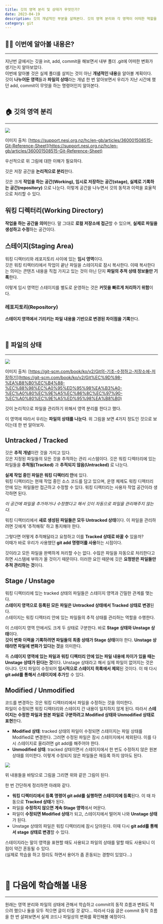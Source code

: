 ```yaml
---
title: 깃의 영역 분리 및 상태가 무엇인가?
date: 2023-04-19
description: 깃의 개념적인 부분을 살펴본다. 깃의 영역 분리와 각 영역이 어떠한 역할을 하는지, 그리고 파일들은 어떤 상태를 가지는지 알아본다.
category: git
---
```


## 👶🏻 이번에 알아볼 내용은?

---

지난번 글에서는 깃을 init, add, commit을 해보면서 내부 폴더 .git에 어떠한 변화가 생기는지 알아보았다.<br />
이번에 알아볼 것은 실제 폴더를 살피는 것이 아닌 **개념적인 내용**을 알아볼 계획이다.<br />
깃이 **나누어둔 영역**들과 **파일의 상태**라는 개념 한 번 알아보면서 우리가 지난 시간에 했던 add, commit이 무엇을 하는 명령어인지 알아본다.

<br />

## 🏠 깃의 영역 분리

---

![](https://velog.velcdn.com/images/yooji0415/post/74252d0b-01bf-41d5-99a1-2975d2345a6f/image.svg)

이미지 출처: [https://support.nesi.org.nz/hc/en-gb/articles/360001508515-Git-Reference-Sheet](https://support.nesi.org.nz/hc/en-gb/articles/360001508515-Git-Reference-Sheet)

우선적으로 위 그림에 대한 이해가 필요하다.

깃은 저장 공간을 **논리적으로 분리**한다.

깃은 크게 **작업을 하는 공간(Working), 임시로 저장하는 공간(stage), 실제로 기록하는 공간(repository)** 으로 나눈다. 이렇게 공간을 나누면서 깃의 동작과 이력을 효율적으로 처리할 수 있다.

## 워킹 디렉터리(Working Directory)

**작업을 하는 공간을 의미**한다.
말 그대로 **로컬 저장소에 접근**할 수 있으며, **실제로 파일을 생성하고 수정**하는 공간이다.

## 스테이지(Staging Area)

워킹 디렉터리와 레포지토리 사이에 있는 **임시 영역**이다. <br />
깃은 워킹 티렉터리에서 작업이 끝난 파일을 스테이지로 잠시 복사한다. 이때 복사한다는 의미는 콘텐츠 내용을 직접 가지고 있는 것이 아닌 단지 **파일의 추적 상태 정보들만 기록**한다.

이렇게 임시 영역인 스테이지를 별도로 운영하는 것은 **커밋을 빠르게 처리하기 위함**이다.

### 레포지토리(Repository)

**스테이지 영역에서 기리키는 파일 내용을 기반으로 변경된 차이점을 기록**한다.

<br />

## 📁 파일의 상태

---

![](https://velog.velcdn.com/images/yooji0415/post/00d06629-1bc5-439d-9ee5-f1351e207a0f/image.png)

이미지 출처: [https://git-scm.com/book/ko/v2/Git의-기초-수정하고-저장소에-저장하기](https://git-scm.com/book/ko/v2/Git%EC%9D%98-%EA%B8%B0%EC%B4%88-%EC%88%98%EC%A0%95%ED%95%98%EA%B3%A0-%EC%A0%80%EC%9E%A5%EC%86%8C%EC%97%90-%EC%A0%80%EC%9E%A5%ED%95%98%EA%B8%B0)

깃이 논리적으로 파일을 관리하기 위해서 영역 분리를 한다고 했다.

이 영역에 따라서 우리는 **파일의 상태를 나눈다**. 위 그림을 보면 4가지 정도인 것으로 보이는데 한 번 알아보자.

## Untracked / Tracked

깃은 **추적 개념**이란 것을 가지고 있다. <br />
깃은 지정된 파일들의 모든 것을 추적하는 관리 시스템이다. 깃은 워킹 디렉터리에 있는 파일들을 **추척됨(Tracked)** 과 **추적되지 않음(Untracked)** 로 나눈다.

**실제 작업 중인 파일은 워킹 디렉터리 안**에 있다. <br />
워킹 디렉터리는 현재 작업 중인 소스 코드를 담고 있으며, 운영 체제도 워킹 디렉터리 안에 있는 파일들만 접근하고 수정할 수 있다. 워킹 디렉터리는 사용자 작업 공간이라 생각하면 된다.

_이 공간에 파일을 추가하거나 수정했다고 해서 깃이 자동으로 파일을 관리해주지 않는다._

워킹 디렉터리에서 **새로 생성된 파일들은 모두 Untracked 상태**이다. 이 파일을 관리하려면 깃에게 ‘추적해줘’ 하고 통지해야 한다.

그렇다면 어떻게 추적해달라고 요청하고 이를 **Tracked 상태로 바꿀 수** 있을까?<br />
이때가 바로 우리가 사용했던 **git add 명령어를 사용**하는 시점이다.

깃이라고 모든 파일을 완벽하게 처리할 수는 없다. 수많은 파일을 자동으로 처리한다고 하면 시스템에 부하가 올 것이기 때문이다. 이러한 요인 때문에 깃은 **요청받은 파일들만 추적 관리하는 것**이다.

## Stage / Unstage

워킹 디렉터리에 있는 tracked 상태의 파일들은 스테이지 영역과 긴밀한 관계를 맺는다.<br />
**스테이지 영역으로 등록된 모든 파일은 Untracked 상태에서 Tracked 상태로 변경**된다.<br />
스테이지는 워킹 디렉터리 안에 있는 파일들의 추적 상태를 관리하는 역할을 수행한다.

이 스테이지 영역 안에서도 크게 두 상태로 구분한다. 바로 **Stage 상태와 Unstage 상태**이다.<br />
**깃이 변화 이력을 기록하려면 파일들의 최종 상태가 Stage 상태**여야 한다. **Unstage 상태라면 파일에 변화가 있다는 것**을 의미한다.

즉 **스테이지 영역에 있는 파일과 워킹 디렉터리 안에 있는 파일 내용에 차이가 있을 때는 Unstage 상태가 된다는 것**이다. Unstage 상태라고 해서 실제 파일이 없어지는 것은 아니다. 단지 파일이 수정되어 **임시적으로 스테이지 목록에서 제외**된 것이다. 이 때 다시 **git add를 통해서 스테이지에 추가**할 수 있다.

## Modified / Unmodified

코드를 변경하는 것은 워킹 디렉터리에서 파일을 수정하는 것을 의미한다.<br />
파일이 수정되면 워킹 디렉터리와 스테이지 간 내용이 일치하지 않게 된다. 따라서 **스테이지는 수정한 파일과 원본 파일로 구분하려고 Modified 상태와 Unmodified 상태로 표현**한다.

- **Modified 상태**: tracked 상태의 파일이 수정되면 스테이지는 파일 상태를 Modified로 변경한다. 그러면 수정된 파일은 잠시 스테이지에서 제외된다. 이를 다시 스테이지로 올리려면 git add를 해주어야 한다.<br />
- **Unmodified 상태**: tracked 상태이면서 스테이지에서 한 번도 수정하지 않은 원본 상태를 의미한다. 이렇게 수정되지 않은 파일들은 재등록 하지 않아도 된다.

![](https://velog.velcdn.com/images/yooji0415/post/a8fdfa0f-f09f-4bc6-979c-592b33fabfb9/image.png)

위 내용들을 바탕으로 그림을 그리면 위와 같은 그림이 된다.

한 번 간단하게 정리하면 아래와 같다.

- **워킹 디렉터리에서 등록 명령어 git add를 실행하면 스테이지에 등록**된다. 이 때 자동으로 **Tracked 상태**가 된다.
- 파일을 **수정하지 않으면 계속 Stage 영역**에서 머문다.
- 파일이 **수정되면 Modified 상태**가 되고, 스테이지에서 떨어져 나와 **Unstage 상태**가 된다.
- Unstage 상태의 파일은 워킹 디렉터리에 잠시 담아둔다. 이때 다시 **git add를 통해서 stage 상태로 변경**할 수 있다.

스테이지라는 말이 영역을 표현할 때도 사용되고 파일의 상태를 말할 때도 사용되니 이점이 약간 혼동될 수 있다.<br />
(실제로 학습을 하고 정리도 하면서 용어가 좀 혼동되는 경향이 있었다…)

<br />

# 🤨 다음에 학습해볼 내용

---

원래는 영역 분리와 파일의 상태에 관해서 학습하고 commit의 동작 흐름과 변화도 적으려 했으나 둘을 모두 적으면 글이 터질 것 같다… 따라서 다음 글은 commit 동작 흐름을 한 번 살펴보면서 실제 코드나 파일상의 변화를 확인해볼 예정이다.
